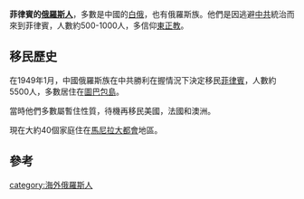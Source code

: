'''菲律賓的[[俄羅斯人|俄羅斯人]]'''，多數是中國的[[白俄|白俄]]，也有俄羅斯族。他們是因逃避[[中共|中共]]統治而來到菲律賓，人數約500-1000人，多信仰[[東正教|東正教]]。

==移民歷史==
在1949年1月，中國俄羅斯族在中共勝利在握情況下決定移民[[菲律賓|菲律賓]]，人數約5500人，多數居住在[[圖巴包島|圖巴包島]]。

當時他們多數屬暫住性質，待機再移民美國，法國和澳洲。

現在大約40個家庭住在[[馬尼拉大都會|馬尼拉大都會]]地區。

==參考==

{{俄僑}}
[[category:海外俄羅斯人|category:海外俄羅斯人]]